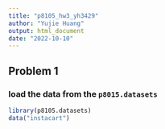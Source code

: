 ```yaml
---
title: "p8105_hw3_yh3429"
author: "Yujie Huang"
output: html_document
date: "2022-10-10"
---
```


## Problem 1

### load the data from the `p8015.datasets`

```r
library(p8105.datasets)
data("instacart")
```

